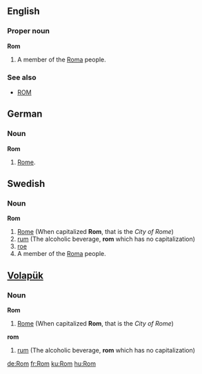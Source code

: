 ==English==
===Proper noun===
'''Rom'''

# A member of the [[Roma]] people.

===See also===
*[[ROM]]

==German==
===Noun===
'''Rom'''
# [[Rome]].

==Swedish==
===Noun===
'''Rom'''
# [[Rome]] (When capitalized '''Rom''', that is the ''City of Rome'')
# [[rum]]  (The alcoholic beverage, '''rom''' which has no capitalization)
# [[roe]]
# A member of the [[Roma]] people.


== [[Volapük]] == 
===Noun===
'''Rom'''
# [[Rome]] (When capitalized '''Rom''', that is the ''City of Rome'')

'''rom''' 
# [[rum]] (The alcoholic beverage, '''rom''' which has no capitalization)

[[de:Rom]]
[[fr:Rom]]
[[ku:Rom]]
[[hu:Rom]]